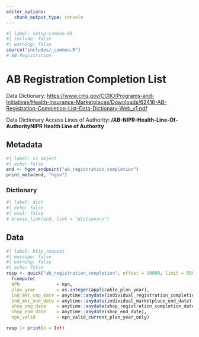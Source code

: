 ```yaml
---
editor_options: 
   chunk_output_type: console
---
```


```r
#| label: setup-common-01
#| include: false
#| warning: false
source("includes/_common.R")
# AB Registration
```

# AB Registration Completion List {#sec-abreg}

Data Dictionary: <https://www.cms.gov/CCIIO/Programs-and-Initiatives/Health-Insurance-Marketplaces/Downloads/62416-AB-Registration-Completion-List-Data-Dictionary-Web_v1.pdf>

Data Dictionary Access Lines of Authority: __/AB-NIPR-Health-Line-Of-AuthorityNIPR Health Line of Authority__

## Metadata

```r
#| label: s7_object
#| echo: false
end <- hgov_endpoint("ab_registration_completion")
print_meta(end, "hgov")
```

### Dictionary

```r
#| label: dict
#| echo: false
#| eval: false
# browse_link(end, link = "dictionary")
```

## Data

```r
#| label: http_request
#| message: false
#| warning: false
#| echo: false
resp <- quick("ab_registration_completion", offset = 10000, limit = 500) |>
  fcompute(
  NPN              = npn,
  plan_year        = as.integer(applicable_plan_year),
  ind_mkt_cmp_date = anytime::anydate(individual_registration_completion_date),
  ind_mkt_end_date = anytime::anydate(individual_marketplace_end_date),
  shop_cmp_date    = anytime::anydate(shop_registration_completion_date),
  shop_end_date    = anytime::anydate(shop_end_date),
  npn_valid        = npn_valid_current_plan_year_only)

resp |> print(n = Inf)
```
